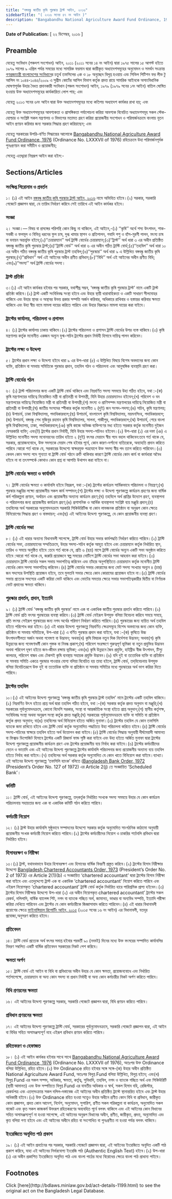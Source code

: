 ```yaml
---
title: "বঙ্গবন্ধু জাতীয় কৃষি পুরস্কার ট্রাস্ট আইন, ২০১৬"
sidebarTitle: "( ২০১৬ সনের ৪৭ নং আইন )"
description: "Bangabandhu National Agriculture Award Fund Ordinance, 1976 রহিতক্রমে উহা পরিমার্জনপূর্বক পুনঃপ্রণয়নের উদ্দেশ্যে প্রণীত আইন"
---
```


**Date of Publication:** [ ২২ ডিসেম্বর, ২০১৬ ]

## Preamble

যেহেতু সংবিধান (পঞ্চদশ সংশোধন) আইন, ২০১১ (২০১১ সনের ১৪ নং আইন) দ্বারা ১৯৭৫ সালের ১৫ আগস্ট হইতে ১৯৭৯ সালের ৯ এপ্রিল পর্যন্ত সময়ের মধ্যে সামরিক ফরমান দ্বারা জারীকৃত অধ্যাদেশসমূহের অনুমোদন ও সমর্থন সংক্রান্ত [গণপ্রজাতন্ত্রী বাংলাদেশের সংবিধান](/act-957.html "গণপ্রজাতন্ত্রী বাংলাদেশের সংবিধান")ের চতুর্থ তফসিলের ৩ক ও ১৮ অনুচ্ছেদ বিলুপ্ত হওয়ায় এবং সিভিল পিটিশন ফর লীভ টু আপিল নং ১০৪৪-১০৪৫/২০০৯ এ সুপ্রীম কোর্টের আপিল বিভাগ কর্তৃক প্রদত্ত রায়ে সামরিক আইনকে অসাংবিধানিক ঘোষণাপূর্বক উহার বৈধত প্রদানকারী সংবিধান (পঞ্চম সংশোধন) আইন, ১৯৭৯ (১৯৭৯ সনের ১নং আইন) বাতিল ঘোষিত হওয়ায় উক্ত অধ্যাদেশসমূহের কার্যকারিতা লোপ পায়; এবং

যেহেতু ২০১৩ সনের ৬নং আইন দ্বারা উক্ত অধ্যাদেশসমূহের মধ্যে কতিপয় অধ্যাদেশ কার্যকর রাখা হয়; এবং

যেহেতু উক্ত অধ্যাদেশসমূহের আবশ্যকতা ও প্রাসঙ্গিকতা পর্যালোচনা করিয়া আবশ্যক বিবেচিত অধ্যাদেশসমূহ সকল স্টেক-হোল্ডার ও সংশ্লিষ্ট সকল মন্ত্রণালয় ও বিভাগের মতামত গ্রহণ করিয়া প্রয়োজনীয় সংশোধন ও পরিমার্জনক্রমে বাংলায় নূতন আইন প্রণয়ন করিবার জন্য সরকার সিদ্ধান্ত গ্রহণ করিয়াছেন; এবং

যেহেতু সরকারের উপরি-বর্ণিত সিদ্ধান্তের আলোকে [Bangabandhu National Agriculture Award Fund Ordinance, 1976](/act-537.html "Bangabandhu National Agriculture Award Fund Ordinance, 1976") (Ordinance No. LXXXVII of 1976) রহিতক্রমে উহা পরিমার্জনপূর্বক পুনঃপ্রণয়ন করা সমীচীন ও প্রয়োজনীয়;

সেহেতু এতদ্দ্বারা নিম্নরূপ আইন করা হইল:-

## Sections/Articles

### সংক্ষিপ্ত শিরোনাম ও প্রবর্তন

১। (১) এই আইন [বঙ্গবন্ধু জাতীয় কৃষি পুরস্কার ট্রাস্ট আইন, ২০১৬](/act-1199.html "বঙ্গবন্ধু জাতীয় কৃষি পুরস্কার ট্রাস্ট আইন, ২০১৬") নামে অভিহিত হইবে।(২) সরকার, সরকারি গেজেটে প্রজ্ঞাপন দ্বারা, যে তারিখ নির্ধারণ করিবে সেই তারিখে এই আইন কার্যকর হইবে।

### সংজ্ঞা

২। সংজ্ঞা।― বিষয় বা প্রসঙ্গের পরিপন্থি কোন কিছু না থাকিলে, এই আইনে,-(১) ‘‘কৃষি’’ অর্থে শস্য উৎপাদন, শাক-সবজী ও ফলমূল ও বিভিন্ন ধরনের ফুল চাষ, দুগ্ধ খামার স্থাপন ও প্রতিপালন, গবাদি পশু ও হাঁস-মুরগী পালন, মৎস্য চাষ বা বনায়ন অন্তর্ভুক্ত হইবে;(২)‘‘চেয়ারম্যান’’ অর্থ ট্রাস্টি বোর্ডের চেয়ারম্যান;(৩)‘‘ট্রাস্ট’’ অর্থ ধারা ৩ এর অধীন প্রতিষ্ঠিত বঙ্গবন্ধু জাতীয় কৃষি পুরস্কার ট্রাস্ট;(৪)‘‘ট্রাস্টি বোর্ড’’ অর্থ ধারা ৬ এর অধীন গঠিত ট্রাস্টি বোর্ড;(৫)‘‘তহবিল’’ অর্থ ধারা ১০ এর অধীন গঠিত বঙ্গবন্ধু জাতীয় কৃষি পুরস্কার ট্রাস্ট তহবিল;(৬)‘‘পুরস্কার’’ অর্থ ধারা ৯ এ উল্লিখিত বঙ্গবন্ধু জাতীয় কৃষি পুরস্কার;(৭)‘‘প্রবিধান’’ অর্থ এই আইনের অধীন প্রণীত প্রবিধান;(৮)‘‘বিধি’’ অর্থ এই আইনের অধীন প্রণীত বিধি; এবং(৯)‘‘সদস্য’’ অর্থ ট্রাস্টি বোর্ডের সদস্য।

### ট্রাস্ট প্রতিষ্ঠা

৩।(১) এই আইন কার্যকর হইবার পর সরকার, যথাশীঘ্র সম্ভব, ‘বঙ্গবন্ধু জাতীয় কৃষি পুরস্কার ট্রাস্ট’ নামে একটি ট্রাস্ট প্রতিষ্ঠা করিবে।(২) ট্রাস্ট একটি সংবিধিবদ্ধ সংস্থা হইবে এবং উহার স্থায়ী ধারাবাহিকতা ও একটি সাধারণ সীলমোহর থাকিবে এবং উহার স্থাবর ও অস্থাবর উভয় প্রকার সম্পত্তি অর্জন করিবার, অধিকারে রাখিবার ও হস্তান্তর করিবার ক্ষমতা থাকিবে এবং উহা স্বীয় নামে মামলা দায়ের করিতে পারিবে এবং উহার বিরুদ্ধেও মামলা দায়ের করা যাইবে।

### ট্রাস্টের কার্যালয়, পরিচালনা ও প্রশাসন

৪। (১) ট্রাস্টের কার্যালয় ঢাকায় থাকিবে।(২) ট্রাস্টের পরিচালনা ও প্রশাসন ট্রাস্টি বোর্ডের উপর ন্যস্ত থাকিবে।(৩) কৃষি মন্ত্রণালয় কর্তৃক মনোনীত একজন অন্যূন যুগ্ম-সচিব ট্রাস্টের প্রধান নির্বাহী হিসাবে দায়িত্ব পালন করিবেন।

### ট্রাস্টের লক্ষ্য ও উদ্দেশ্য

৫। ট্রাস্টের প্রধান লক্ষ্য ও উদ্দেশ্য হইবে ধারা ৯ এর উপ-ধারা (৫) এ উল্লিখিত বিষয়ে বিশেষ অবদানের জন্য কোন ব্যক্তি, প্রতিষ্ঠান বা সমবায় সমিতিকে পুরস্কার প্রদান, তহবিল গঠন ও পরিচালনা এবং আনুষঙ্গিক ব্যবস্থাদি গ্রহণ করা।

### ট্রাস্টি বোর্ডের গঠন

৬। (১) ট্রাস্ট পরিচালনার জন্য একটি ট্রাস্টি বোর্ড থাকিবে এবং নিম্নবর্ণিত সদস্য সমন্বয়ে উহা গঠিত হইবে, যথা :-(ক) কৃষি মন্ত্রণালয়ের দায়িত্বে নিয়োজিত মন্ত্রী বা প্রতিমন্ত্রী বা উপমন্ত্রী, যিনি উহার চেয়ারম্যানও হইবেন;(খ) পরিবেশ ও বন মন্ত্রণালয়ের দায়িত্বে নিয়োজিত মন্ত্রী বা প্রতিমন্ত্রী বা উপমন্ত্রী;(গ) মৎস্য ও প্রাণিসম্পদ মন্ত্রণালয়ের দায়িত্বে নিয়োজিত মন্ত্রী বা প্রতিমন্ত্রী বা উপমন্ত্রী;(ঘ) জাতীয় সংসদের স্পীকার কর্তৃক মনোনীত ২ (দুই) জন সংসদ-সদস্য;(ঙ) সচিব, কৃষি মন্ত্রণালয়;(চ) উপাচার্য, ঢাকা বিশ্ববিদ্যালয়, পদাধিকারবলে;(ছ) উপাচার্য, বাংলাদেশ কৃষি বিশ্ববিদ্যালয়, ময়মনসিংহ, পদাধিকারবলে;(জ) উপাচার্য, বঙ্গবন্ধু শেখ মুজিবুর রহমান কৃষি বিশ্ববিদ্যালয়, সালনা, গাজীপুর, পদাধিকারবলে;(ঝ) উপাচার্য, শেরে বাংলা কৃষি বিশ্ববিদ্যালয়, ঢাকা, পদাধিকারবলে;(ঞ) কৃষি কাজে অভিজ্ঞ ব্যক্তিগণের মধ্য হইতে সরকার কর্তৃক মনোনীত দুইজন বেসরকারি ব্যক্তি; এবং(ট) ট্রাস্টের প্রধান নির্বাহী, যিনি উহার সদস্য-সচিবও হইবেন।(২) উপ-ধারা (১) এর দফা (ঞ) এ উল্লিখিত মনোনীত সদস্য মনোনয়নের তারিখ হইতে ২ (দুই) বৎসর মেয়াদে স্বীয় পদে বহাল থাকিবেন:তবে শর্ত থাকে যে, সরকার, প্রয়োজনবোধে, উক্ত সদস্যকে মেয়াদ শেষ হইবার পূর্বে, কোন কারণ-দর্শানো ব্যতিরেকে, অব্যাহতি প্রদান করিতে পারিবে :আরো শর্ত থাকে যে, সরকারের উদ্দেশ্যে স্বাক্ষরযুক্ত পত্রযোগে উক্ত সদস্য স্বীয় পদ ত্যাগ করিতে পারিবেন।(৩) কেবল কোন সদস্য পদে শূন্যতা বা ট্রাস্টি বোর্ড গঠনে ত্রুটি থাকিবার কারণে ট্রাস্টি বোর্ডের কোন কার্য বা কার্যধারা অবৈধ হইবে না বা তৎসম্পর্কে কোথাও কোন প্রশ্ন বা আপত্তি উথাপন করা যাইবে না।

### ট্রাস্টি বোর্ডের ক্ষমতা ও কার্যাবলি

৭। ট্রাস্টি বোর্ডের ক্ষমতা ও কার্যাবলি হইবে নিম্নরূপ, যথা :-(ক) ট্রাস্টের কার্যক্রম সার্বিকভাবে পরিচালনা ও নিয়ন্ত্রণ;(খ) পুরস্কার মঞ্জুরির লক্ষ্যে প্রয়োজনীয় সকল কার্য সম্পাদন;(গ) ট্রাস্টের লক্ষ্য ও উদ্দেশ্য পূরণকল্পে কার্যক্রম গ্রহণের জন্য বার্ষিক কর্ম পরিকল্পনা প্রণয়ন, অর্থায়ন এবং প্রয়োজনীয় অন্যান্য কার্যক্রম গ্রহণ;(ঘ) তহবিলে অর্থ প্রাপ্তির উদ্যোগ গ্রহণ, ব্যবস্থাপনা ও পরিচালনার জন্য প্রয়োজনীয় কার্যক্রম গ্রহণ;(ঙ) প্রশাসনিক ও আর্থিক ব্যবস্থাপনা সংশ্লিষ্ট ব্যয় মঞ্জুরি প্রদান;(চ) তহবিলের অর্থ সরকারের অনুমোদনক্রমে সরকারি সিকিউরিটিজ বা কোন লাভজনক প্রতিষ্ঠান বা অনুরূপ কোন ক্ষেত্রে বিনিয়োগের সিদ্ধান্ত গ্রহণ ও বাস্তবায়ন; এবং(ছ) এই আইনের উদ্দেশ্য পূরণকল্পে, যে কোন প্রয়োজনীয় ব্যবস্থা গ্রহণ।

### ট্রাস্টি বোর্ডের সভা

৮। (১) এই ধারার অন্যান্য বিধানাবলী সাপেক্ষে, ট্রাস্টি বোর্ড উহার সভার কার্যপদ্ধতি নির্ধারণ করিতে পারিবে।(২) ট্রাস্টি বোর্ডের সভা, চেয়ারম্যানের সম্মতিক্রমে, উহার সদস্য-সচিব কর্তৃক আহুত হইবে এবং চেয়ারম্যান কর্তৃক নির্ধারিত স্থান, তারিখ ও সময়ে অনুষ্ঠিত হইবে :তবে শর্ত থাকে যে, প্রতি ৬ (ছয়) মাসে ট্রাস্টি বোর্ডের অন্যূন একটি সভা অনুষ্ঠান করিতে হইবে :আরো শর্ত থাকে যে, জরুরি প্রয়োজনে স্বল্প সময়ের নোটিশে ট্রাস্টি বোর্ডের সভা আহবান করা যাইবে।(৩) চেয়ারম্যান ট্রাস্টি বোর্ডের সকল সভায় সভাপতিত্ব করিবেন এবং তাঁহার অনুপস্থিতিতে চেয়ারম্যান কর্তৃক মনোনীত ট্রাস্টি বোর্ডের কোন সদস্য সভাপতিত্ব করিবেন।(৪) ট্রাস্টি বোর্ডের সভার কোরামের জন্য মোট সদস্য সংখ্যার অন্যূন ৪ (চার) জন সদস্যের উপস্থিতি প্রয়োজন হইবে, তবে মুলতবি সভার ক্ষেত্রে কোন কোরামের প্রয়োজন হইবে না।(৫) ট্রাস্টি বোর্ডের সভায় প্রত্যেক সদস্যের একটি করিয়া ভোট থাকিবে এবং ভোটের সমতার ক্ষেত্রে সভার সভাপতিত্বকারীর দ্বিতীয় বা নির্ণায়ক ভোট প্রদানের ক্ষমতা থাকিবে।

### পুরস্কার প্রবর্তন, প্রদান, ইত্যাদি

৯। (১) ট্রাস্টি বোর্ড ‘বঙ্গবন্ধু জাতীয় কৃষি পুরস্কার’ নামে এক বা একাধিক জাতীয় পুরস্কার প্রবর্তন করিতে পারিবে।(২) ট্রাস্টি বোর্ড প্রতি বৎসর পুরস্কারের ব্যবস্থা করিবে।(৩) ট্রাস্টি বোর্ড যেইরূপ উপযুক্ত বলিয়া বিবেচনা করিবে সময়ে সময়ে, প্রতি বৎসর সেইরূপ পুরস্কারের জন্য নগদ অর্থের পরিমাণ নির্ধারণ করিতে পারিবে।(৪) পুরস্কারের জন্য ব্যয়িত অর্থ তহবিল হইতে পরিশোধ করা হইবে।(৫) এই ধারার উদ্দেশ্য পূরণকল্পে নিম্নবর্ণিত ক্ষেত্রসমূহে বিশেষ অবদানের জন্য কোন ব্যক্তি, প্রতিষ্ঠান বা সমবায় সমিতিকে, উপ-ধারা (১) এ বর্ণিত পুরস্কার প্রদান করা যাইবে, যথা :-(ক) কৃষিতে উচ্চ উৎপাদনশীলতা অর্জন অথবা গবেষণা বা উদ্ভাবন; অথবা(খ) কৃষি বিষয়ক নতুন দিক নির্দেশনা উদ্ভাবন; অথবা(গ) কৃষি উন্নয়নের জন্য গবেষণাধর্মী কোন পুস্তক বা নিবন্ধ প্রকাশ;(ঘ) পরিবেশ সংরক্ষণে গুরুত্বপূর্ণ ভূমিকা বা নতুন প্রযুক্তির উদ্ভাবন অথবা পরিবেশ দূষণ হইতে জন-জীবন রক্ষায় ভূমিকা; এবং(ঙ) কৃষি উন্নয়নে জৈব প্রযুক্তি, হাইব্রীড বীজ উৎপাদন, টিস্যু কালচার, পরিবেশ বান্ধব এবং টেকসই কৃষি ব্যবস্থায় সহায়ক প্রযুক্তি উদ্ভাবন।(৬) যদি দুই বা ততোধিক ব্যক্তি বা প্রতিষ্ঠান বা সমবায় সমিতি একত্রে পুরস্কার পাওয়ার যোগ্য বলিয়া বিবেচিত হয় তাহা হইলে, ট্রাস্টি বোর্ড, তদ্‌বিবেচনায় উপযুক্ত বলিয়া বিবেচিতরূপে উক্ত দুই বা ততোধিক ব্যক্তি বা প্রতিষ্ঠান বা সমবায় সমিতির মধ্যে পুরস্কারের অর্থ ভাগ করিয়া দিতে পারিবে।

### ট্রাস্টের তহবিল

১০।(১) এই আইনের উদ্দেশ্য পূরণকল্পে ‘বঙ্গবন্ধু জাতীয় কৃষি পুরস্কার ট্রাস্ট তহবিল’ নামে ট্রাস্টের একটি তহবিল থাকিবে।(২) নিম্নবর্ণিত উৎস হইতে প্রাপ্ত অর্থ দ্বারা তহবিল গঠিত হইবে, যথা :-(ক) সরকার কর্তৃক প্রদত্ত অনুদান বা মঞ্জুরি;(খ) সরকারের পূর্বানুমোদনক্রমে, কোনো বিদেশি সরকার, সংস্থা বা আন্তর্জাতিক সংস্থা হইতে প্রাপ্ত অনুদান;(গ) স্থানীয় কর্তৃপক্ষ, সংবিধিবদ্ধ সংস্থা অথবা অনুরূপ সংস্থা কর্তৃক প্রদত্ত মঞ্জুরি;(ঘ) সরকারের পূর্বানুমোদনক্রমে ব্যক্তি বা সমিতি বা প্রতিষ্ঠান কর্তৃক প্রদত্ত অনুদান; বা(ঙ) তহবিলের অর্থ বিনিয়োগ হইতে অর্জিত মুনাফা।(৩) ট্রাস্টের তহবিল যে কোন তফসিলি ব্যাংকে জমা রাখিতে হইবে এবং ট্রাস্টি বোর্ড কর্তৃক অনুমোদিত পদ্ধতিতে উহা পরিচালনা করিতে হইবে।(৪) ট্রাস্টি বোর্ডের সদস্য-সচিবের স্বাক্ষরে তহবিল হইতে অর্থ উত্তোলন করা যাইবে।(৫) ট্রাস্টি বোর্ডের সিদ্ধান্ত অনুযায়ী দীর্ঘমেয়াদী আমানত বা ফিক্সড ডিপোজিট হিসাবে ট্রাস্টের একটি রিজার্ভ ফান্ড সৃষ্টি করা যাইবে এবং উহা হইতে অর্জিত মুনাফা দ্বারা ট্রাস্টের উদ্দেশ্য পূরণকল্পে প্রয়োজনীয় কার্যক্রম গ্রহণ এবং ট্রাস্টের প্রয়োজনীয় ব্যয় নির্বাহ করা যাইবে।(৬) ট্রাস্টের কর্মচারীদের বেতন ও ভাতাদি এবং এই আইনের উদ্দেশ্য পূরণকল্পে ট্রাস্টের কার্যাবলি পরিচালনার জন্য প্রয়োজনীয় অন্যান্য ব্যয় তহবিল হইতে নির্বাহ করা যাইবে।(৭) তহবিলের অর্থ সরকার কর্তৃক অনুমোদিত যে কোন খাতে বিনিয়োগ করা যাইবে।ব্যাখ্যা। এই আইনের উদ্দেশ্য পূরণকল্পে ‘তফসিলি ব্যাংক’ বলিতে ([Bangladesh Bank Order, 1972](/act-415.html "Bangladesh Bank Order, 1972 ") (President’s Order No. 127 of 1972) এর Article 2(j) তে সংজ্ঞায়িত ‘Scheduled Bank’।

### কমিটি

১১। ট্রাস্টি বোর্ড, এই আইনের উদ্দেশ্য পূরণকল্পে, তদ্‌কর্তৃক নির্ধারিত সংখ্যক সদস্য সমন্বয়ে উহার যে কোন কার্যক্রম পরিচালনায় সহায়তার জন্য এক বা একাধিক কমিটি গঠন করিতে পারিবে।

### কর্মচারী নিয়োগ

১২। (১) ট্রাস্ট উহার কার্যাবলি সুষ্ঠুভাবে সম্পাদনের উদ্দেশ্যে সরকার কর্তৃক অনুমোদিত সাংগঠনিক কাঠামো অনুযায়ী প্রয়োজনীয় সংখক কর্মচারী নিয়োগ করিতে পারিবে।(২) ট্রাস্টের কর্মচারীদের নিয়োগ ও চাকরির শর্তাবলি প্রবিধান দ্বারা নির্ধারিত হইবে।

### হিসাবরক্ষণ ও নিরীক্ষা

১৩।(১) ট্রাস্ট, যথাযথভাবে উহার হিসাবরক্ষণ এবং হিসাবের বার্ষিক বিবরণী প্রস্তুত করিবে।(২) ট্রাস্টের হিসাব নিরীক্ষার উদ্দেশ্যে [Bangladesh Chartered Accountants Order, 1973](/act-442.html "Bangladesh Chartered Accountants Order, 1973 ") (President’s Order No. 2 of 1973) এর Article 2(1)(b) এ সংজ্ঞায়িত ‘chartered accountant’ দ্বারা ট্রাস্টের হিসাব নিরীক্ষা করা যাইবে এবং এতদুদ্দেশ্যে ট্রাস্ট এক বা একাধিক ‘chartered accountant’ নিয়োগ করিতে পারিবে এবং এইরূপ নিয়োগকৃত ‘chartered accountant’ ট্রাস্টি বোর্ড কর্তৃক নির্ধারিত হারে পারিশ্রমিক প্রাপ্য হইবেন।(৩) ট্রাস্টের হিসাব নিরীক্ষার উদ্দেশ্যে উপ-ধারা (২) এর অধীন নিয়োগকৃত chartered accountant’ ট্রাস্টের সকল রেকর্ড, দলিলাদি, বার্ষিক ব্যালেন্স শিট, নগদ বা ব্যাংকে গচ্ছিত অর্থ, জামানত, ভাণ্ডার বা অন্যবিধ সম্পত্তি, ইত্যাদি পরীক্ষা করিয়া দেখিতে পারিবেন এবং ট্রাস্টের যে কোন কর্মচারীকে জিজ্ঞাসাবাদ করিতে পারিবেন।(৪) এই ধারার বিধানাবলী প্রয়োগের ক্ষেত্রে [ফাইনান্সিয়াল রিপোর্টিং আইন, ২০১৫](/act-1169.html "ফাইনান্সিয়াল রিপোর্টিং আইন, ২০১৫") (২০১৫ সনের ১৬ নং আইন) এর বিধানাবলী, যতদূর প্রযোজ্য,অনুসরণ করিতে হইবে।

### প্রতিবেদন

১৪। ট্রাস্টি বোর্ড প্রত্যেক অর্থ বৎসর সমাপ্ত হইবার পরবর্তী ৯০ (নববই) দিনের মধ্যে উক্ত বৎসরের সম্পাদিত কার্যাবলির বিবরণ সম্বলিত একটি বার্ষিক প্রতিবেদন সরকারের নিকট পেশ করিবে।

### ক্ষমতা অর্পণ

১৫। ট্রাস্টি বোর্ড এই আইন বা বিধি বা প্রবিধানের অধীন উহার যে কোন ক্ষমতা, প্রয়োজনবোধে এবং নির্ধারিত শর্তসাপেক্ষে, চেয়ারম্যান বা অন্য কোন সদস্য বা প্রধান নির্বাহী বা অন্য কোন কর্মচারীর নিকট অর্পণ করিতে পারিবে।

### বিধি প্রণয়নের ক্ষমতা

১৬। এই আইনের উদ্দেশ্য পূরণকল্পে সরকার, সরকারি গেজেটে প্রজ্ঞাপন দ্বারা, বিধি প্রণয়ন করিতে পারিবে।

### প্রবিধান প্রণয়নের ক্ষমতা

১৭। এই আইনের উদ্দেশ্য পূরণকল্পে ট্রাস্টি বোর্ড, সরকারের পূর্বানুমোদনক্রমে, সরকারি গেজেটে প্রজ্ঞাপন দ্বারা, এই আইন বা বিধির সহিত অসামঞ্জস্যপূর্ণ নহে এইরূপ প্রবিধান প্রণয়ন করিতে পারিবে।

### রহিতকরণ ও হেফাজত

১৮। (১) এই আইন কার্যকর হইবার সাথে সাথে [Bangabandhu National Agriculture Award Fund Ordinance, 1976](/act-537.html "Bangabandhu National Agriculture Award Fund Ordinance, 1976") (Ordinance No. LXXXVII of 1976), অতঃপর উক্ত Ordinance বলিয়া উল্লিখিত, রহিত হইবে।(২) উক্ত Ordinance রহিত হইবার সঙ্গে সঙ্গে-(ক) উহার অধীন প্রতিষ্ঠিত National Agriculture Award Fund, অতঃপর বিলুপ্ত Fund বলিয়া উল্লিখিত, বিলুপ্ত হইবে; এবং(খ) বিলুপ্ত Fund এর সকল সম্পদ, অধিকার, ক্ষমতা, কর্তৃত্ব, সুবিধাদি, তহবিল, নগদ ও ব্যাংকে গচ্ছিত অর্থ এবং সিকিউরিটি (স্থায়ী আমানত) এবং উক্ত সম্পত্তিতে বিলুপ্ত Fund এর যাবতীয় অধিকার ও স্বার্থ, সকল হিসাব বহি, রেজিস্টার, রেকর্ডপত্র এবং এতদ্‌সংক্রান্ত সকল দলিল-দস্তাবেজ এই আইনের অধীন প্রতিষ্ঠিত ট্রাস্টে স্থানান্তরিত হইবে এবং ট্রাস্ট উহার অধিকারী হইবে।(৩) উক্ত Ordinance রহিত হওয়া সত্ত্বেও উহার অধীনে প্রণীত কোন বিধি বা প্রবিধান, জারীকৃত কোন প্রজ্ঞাপন, প্রদত্ত কোন আদেশ, নির্দেশ, অনুমোদন, সুপারিশ, প্রণীত সকল পরিকল্পনা বা কার্যক্রম, অনুমোদিত সকল বাজেট এবং কৃত সকল কাজকর্ম উক্তরূপ রহিতকরণের অব্যবহিত পূর্বে বলবৎ থাকিলে এবং এই আইনের কোন বিধানের সহিত অসামঞ্জস্যপূর্ণ না হওয়া সাপেক্ষে, এই আইনের অনুরূপ বিধানের অধীন, প্রণীত, জারীকৃত, প্রদত্ত, অনুমোদিত এবং কৃত বলিয়া গণ্য হইবে এবং এই আইনের অধীনে রহিত বা সংশোধিত বা পুনঃপ্রণীত না হওয়া পর্যন্ত বলবৎ থাকিবে।

### ইংরেজিতে অনূদিত পাঠ প্রকাশ

১৯। (১) এই আইন প্রবর্তনের পর সরকার, সরকারি গেজেটে প্রজ্ঞাপন দ্বারা, এই আইনের ইংরেজিতে অনূদিত একটি পাঠ প্রকাশ করিবে, যাহা এই আইনের নির্ভরযোগ্য ইংরেজি পাঠ (Authentic English Text) হইবে।(২) উপ-ধারা (১) এর অধীন প্রকাশিত ইংরেজিতে অনূদিত পাঠ এবং বাংলা পাঠের মধ্যে বিরোধের ক্ষেত্রে বাংলা পাঠ প্রাধান্য পাইবে।

## Footnotes

<Note>
  Click [here](http://bdlaws.minlaw.gov.bd/act-details-1199.html) to see the original act on the Bangladesh Legal Database.
</Note>
